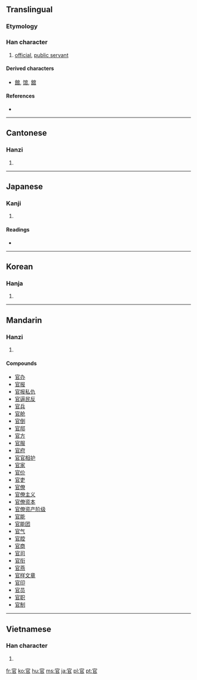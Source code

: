 {{also|宮}}
==Translingual==

===Etymology===
{{Han compound|宀|呂|ls=ic}}

===Han character===
{{Han char|rn=40|rad=宀|as=05|sn=8|four=3077<sub>7</sub>|canj=十口中口 (JRLR)}}

# [[official]], [[public servant]]

====Derived characters====
{{rfc-header|Derived characters|lang=mul}}
* [[館]], [[馆]], [[舘]]

====References====
* {{Han ref|kx=0283.150|dkj=07107|dj=0558.010|hdz=20921.040|uh=5B98|ud=23448|bh=A978|bd=43384}}

----

==Cantonese==

===Hanzi===
{{yue-hanzi|jyut=|y=gun1}}

# {{defn|Cantonese}}

----

==Japanese==

===Kanji===
{{ja-kanji|grade=4|rs=宀05}}

# {{defn|Japanese}}

====Readings====
* {{ja-readings|on=[[かん]] (kan)|kun=[[つかさ]] (tsukasa), [[おおやけ]] (ooyake)}}

----

==Korean==

===Hanja===
{{ko-hanja|hangeul=관|rv=gwan|mr=kwan}}

# {{defn|Korean}}

----

==Mandarin==

===Hanzi===
{{cmn-hanzi|pin=[[guān]] ([[guan1]])|wg=kuan<sup>1</sup>}}

# {{defn|Mandarin}}

====Compounds====
* [[官办]]
* [[官报]]
* [[官报私仇]]
* [[官逼民反]]
* [[官兵]]
* [[官舱]]
* [[官倒]]
* [[官邸]]
* [[官方]]
* [[官服]]
* [[官府]]
* [[官官相护]]
* [[官家]]
* [[官价]]
* [[官吏]]
* [[官僚]]
* [[官僚主义]]
* [[官僚资本]]
* [[官僚资产阶级]]
* [[官能]]
* [[官能团]]
* [[官气]]
* [[官腔]]
* [[官商]]
* [[官司]]
* [[官衔]]
* [[官燕]]
* [[官样文章]]
* [[官印]]
* [[官员]]
* [[官职]]
* [[官制]]

----

==Vietnamese==

===Han character===
{{vi-hantu|[[quan]]}}

# {{defn|Vietnamese}}

[[fr:官]]
[[ko:官]]
[[hu:官]]
[[ms:官]]
[[ja:官]]
[[pl:官]]
[[pt:官]]